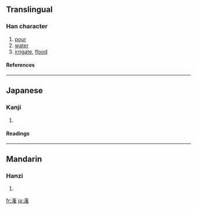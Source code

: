 {{see|灌}}

==Translingual==
===Han character===
{{Han char|rn=85|rad=水|as=11|sn=14|four=|canj=水人大土 (EOKG)}}
# [[pour]]
# [[water]]
# [[irrigate]], [[flood]]
====References====
{{Han ref|kx=0648.281|dkj=18216|dj=1058.110|hdz=31724.080|uh=6F45|ud=28485}}

----
==Japanese==
===Kanji===
{{ja-kanji|grade=|rs=水11}}
# {{defn|Japanese}} 
====Readings====
{{ja-readings|on=[[かん]] (kan)|kun=[[そそぐ]] (sosogu)}}

----
==Mandarin==
===Hanzi===
{{cmn-hanzi|pin=[[guàn]] ([[guan4]]), [[huàn]] ([[huan4]])|wg=kuan<sup>4</sup>, huan<sup>4</sup>}}
# {{defn|Mandarin}}

[[fr:潅]]
[[ja:潅]]